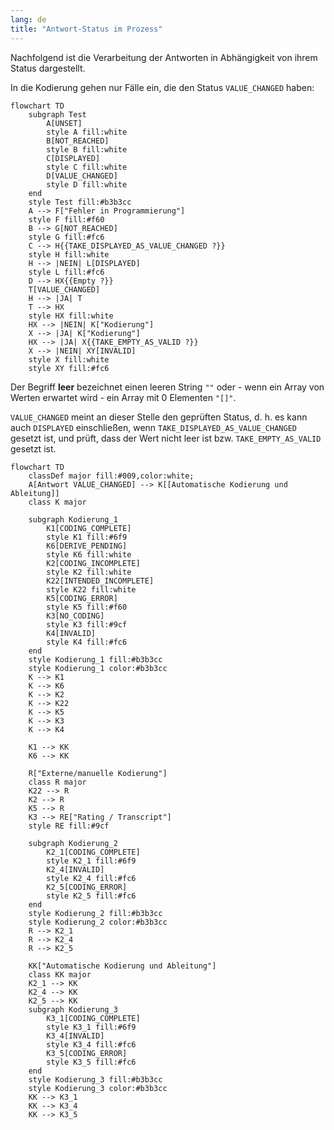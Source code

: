 ```yaml
---
lang: de
title: "Antwort-Status im Prozess"
---
```


Nachfolgend ist die Verarbeitung der Antworten in Abhängigkeit von ihrem Status dargestellt.

In die Kodierung gehen nur Fälle ein, die den Status `VALUE_CHANGED` haben:

```mermaid
flowchart TD
    subgraph Test
        A[UNSET]
        style A fill:white
        B[NOT_REACHED]
        style B fill:white
        C[DISPLAYED]
        style C fill:white
        D[VALUE_CHANGED]
        style D fill:white
    end
    style Test fill:#b3b3cc
    A --> F["Fehler in Programmierung"]
    style F fill:#f60
    B --> G[NOT_REACHED]
    style G fill:#fc6
    C --> H{{TAKE_DISPLAYED_AS_VALUE_CHANGED ?}}
    style H fill:white
    H --> |NEIN| L[DISPLAYED]
    style L fill:#fc6
    D --> HX{{Empty ?}}
    T[VALUE_CHANGED]
    H --> |JA| T
    T --> HX
    style HX fill:white
    HX --> |NEIN| K["Kodierung"]
    X --> |JA| K["Kodierung"]
    HX --> |JA| X{{TAKE_EMPTY_AS_VALID ?}}
    X --> |NEIN| XY[INVALID]
    style X fill:white
    style XY fill:#fc6
```

Der Begriff **leer** bezeichnet einen leeren String `""` oder - wenn ein Array von Werten erwartet wird - ein Array mit 0 Elementen `"[]"`.

`VALUE_CHANGED` meint an dieser Stelle den geprüften Status, d. h. es kann auch `DISPLAYED` einschließen, wenn `TAKE_DISPLAYED_AS_VALUE_CHANGED` gesetzt ist, und prüft, dass der Wert nicht leer ist bzw.  `TAKE_EMPTY_AS_VALID` gesetzt ist.

```mermaid
flowchart TD
    classDef major fill:#009,color:white;
    A[Antwort VALUE_CHANGED] --> K[[Automatische Kodierung und Ableitung]]
    class K major

    subgraph Kodierung_1
        K1[CODING_COMPLETE]
        style K1 fill:#6f9
        K6[DERIVE_PENDING]
        style K6 fill:white
        K2[CODING_INCOMPLETE]
        style K2 fill:white
        K22[INTENDED_INCOMPLETE]
        style K22 fill:white
        K5[CODING_ERROR]
        style K5 fill:#f60
        K3[NO_CODING]
        style K3 fill:#9cf
        K4[INVALID]
        style K4 fill:#fc6
    end
    style Kodierung_1 fill:#b3b3cc
    style Kodierung_1 color:#b3b3cc
    K --> K1
    K --> K6
    K --> K2
    K --> K22
    K --> K5
    K --> K3
    K --> K4

    K1 --> KK
    K6 --> KK

    R["Externe/manuelle Kodierung"]
    class R major
    K22 --> R
    K2 --> R
    K5 --> R
    K3 --> RE["Rating / Transcript"]
    style RE fill:#9cf

    subgraph Kodierung_2
        K2_1[CODING_COMPLETE]
        style K2_1 fill:#6f9
        K2_4[INVALID]
        style K2_4 fill:#fc6
        K2_5[CODING_ERROR]
        style K2_5 fill:#fc6
    end
    style Kodierung_2 fill:#b3b3cc
    style Kodierung_2 color:#b3b3cc
    R --> K2_1
    R --> K2_4
    R --> K2_5

    KK["Automatische Kodierung und Ableitung"]
    class KK major
    K2_1 --> KK
    K2_4 --> KK
    K2_5 --> KK
    subgraph Kodierung_3
        K3_1[CODING_COMPLETE]
        style K3_1 fill:#6f9
        K3_4[INVALID]
        style K3_4 fill:#fc6
        K3_5[CODING_ERROR]
        style K3_5 fill:#fc6
    end
    style Kodierung_3 fill:#b3b3cc
    style Kodierung_3 color:#b3b3cc
    KK --> K3_1
    KK --> K3_4
    KK --> K3_5

```